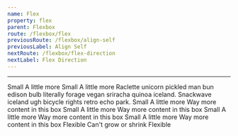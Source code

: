```yaml
---
name: Flex
property: flex
parent: Flexbox
route: /flexbox/flex
previousRoute: /flexbox/align-self
previousLabel: Align Self
nextRoute: /flexbox/flex-direction
nextLabel: Flex Direction
---
```


<UtilityInfo pattern="flex-{value}" themeProperty="flex" />

---

<Grid>
  <InfoBox caption="Initial" pattern="flex-initial" isDefault>
    <Box className="text-sm flex bg-gray-200 p-1 rounded mb-2">
      <Box className="p-2 bg-gray-500 rounded-sm text-gray-100 m-1">Small</Box>
      <Box className="p-2 bg-gray-600 rounded-sm text-gray-100 m-1">
        A little more
      </Box>
    </Box>
    <Box className="text-sm flex bg-gray-200 p-1 rounded">
      <Box className="p-2 bg-gray-500 rounded-sm text-gray-100 m-1">Small</Box>
      <Box className="p-2 bg-gray-600 rounded-sm text-gray-100 m-1">
        A little more
      </Box>
      <Box className="p-2 bg-gray-700 rounded-sm text-gray-100 m-1">
        Raclette unicorn pickled man bun edison bulb literally forage vegan
        sriracha quinoa iceland. Snackwave iceland ugh bicycle rights retro echo
        park.
      </Box>
    </Box>
  </InfoBox>
  <InfoBox caption="Flex 1" pattern="flex-1">
    <Box className="text-sm flex bg-gray-200 p-1 rounded mb-2">
      <Box className="p-2 bg-gray-500 rounded-sm text-gray-100 m-1">Small</Box>
      <Box className="p-2 bg-gray-600 rounded-sm text-gray-100 m-1">
        A little more
      </Box>
      <Box className="p-2 bg-gray-700 rounded-sm text-gray-100 m-1">
        Way more content in this box
      </Box>
    </Box>
    <Box className="text-sm flex bg-gray-200 p-1 rounded">
      <Box className="flex-1 p-2 bg-gray-500 rounded-sm text-gray-100 m-1">
        Small
      </Box>
      <Box className="flex-1 p-2 bg-gray-600 rounded-sm text-gray-100 m-1">
        A little more
      </Box>
      <Box className="flex-1 p-2 bg-gray-700 rounded-sm text-gray-100 m-1">
        Way more content in this box
      </Box>
    </Box>
  </InfoBox>
  <InfoBox caption="Auto" pattern="flex-auto">
    <Box className="text-sm flex bg-gray-200 p-1 rounded mb-2">
      <Box className="p-2 bg-gray-500 rounded-sm text-gray-100 m-1">Small</Box>
      <Box className="p-2 bg-gray-600 rounded-sm text-gray-100 m-1">
        A little more
      </Box>
      <Box className="p-2 bg-gray-700 rounded-sm text-gray-100 m-1">
        Way more content in this box
      </Box>
    </Box>
    <Box className="text-sm flex bg-gray-200 p-1 rounded">
      <Box className="flex-auto p-2 bg-gray-500 rounded-sm text-gray-100 m-1">
        Small
      </Box>
      <Box className="flex-auto p-2 bg-gray-600 rounded-sm text-gray-100 m-1">
        A little more
      </Box>
      <Box className="flex-auto p-2 bg-gray-700 rounded-sm text-gray-100 m-1">
        Way more content in this box
      </Box>
    </Box>
  </InfoBox>
  <InfoBox caption="None" pattern="flex-none">
    <Box className="text-sm flex bg-gray-200 p-1 rounded mb-2 text-center">
      <Box className="flex-grow p-2 bg-gray-500 rounded-sm text-gray-100 m-1">
        Flexible
      </Box>
      <Box className="flex-none p-2 bg-gray-600 rounded-sm text-gray-100 m-1">
        Can't grow or shrink
      </Box>
      <Box className="flex-grow p-2 bg-gray-500 rounded-sm text-gray-100 m-1">
        Flexible
      </Box>
    </Box>
  </InfoBox>
</Grid>
